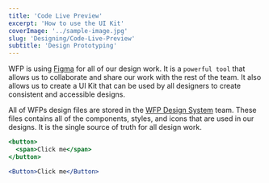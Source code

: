 ```yaml
---
title: 'Code Live Preview'
excerpt: 'How to use the UI Kit'
coverImage: '../sample-image.jpg'
slug: 'Designing/Code-Live-Preview'
subtitle: 'Design Prototyping'
---
```


WFP is using [Figma](https://figma.com) for all of our design work. It is a `powerful tool` that allows us to collaborate and share our work with the rest of the team. It also allows us to create a UI Kit that can be used by all designers to create consistent and accessible designs.

All of WFPs design files are stored in the [WFP Design System](https://www.figma.com/@unwfp) team. These files contains all of the components, styles, and icons that are used in our designs. It is the single source of truth for all design work.

```jsx filename="app.tsx" highlight={33}
<button>
  <span>Click me</span>
</button>
```

```jsx live
<Button>Click me</Button>
```

